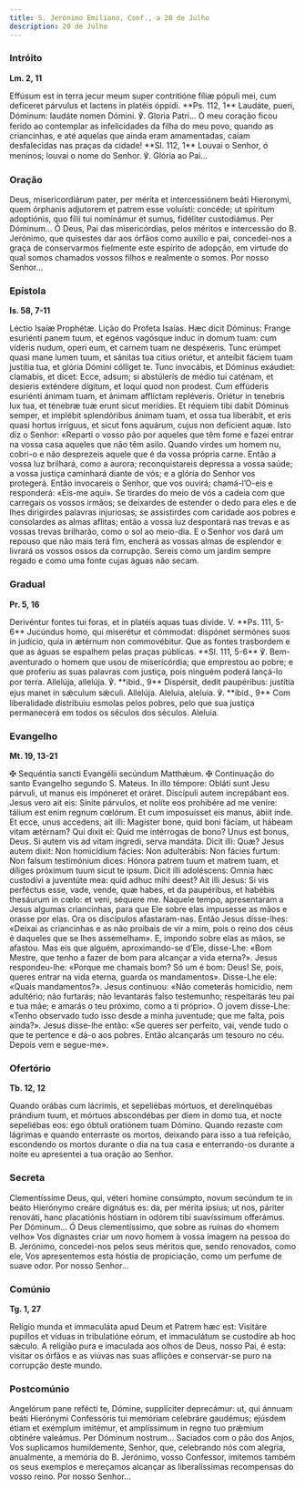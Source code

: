 ```yaml
---
title: S. Jerónimo Emiliano, Conf., a 20 de Julho
description: 20 de Julho
---
```


### Intróito

**Lm. 2, 11**

<div class="side-by-side not-content">
  <span>
    Effúsum est in terra jecur meum super contritióne fíliæ pópuli mei, cum
    defíceret párvulus et lactens in platéis óppidi. **Ps. 112, 1** Laudáte,
    pueri, Dóminum: laudáte nomen Dómini. ℣. Gloria Patri...
  </span>
  <span>
    O meu coração ficou ferido ao contemplar as infelicidades da filha do meu
    povo, quando as criancinhas, e até aquelas que ainda eram amamentadas, caíam
    desfalecidas nas praças da cidade! **Sl. 112, 1** Louvai o Senhor, ó
    meninos; louvai o nome do Senhor. ℣. Glória ao Pai...
  </span>
</div>

### Oração

<div class="side-by-side not-content">
  <span>
    Deus, misericordiárum pater, per mérita et intercessiónem beáti Hieronymi,
    quem órphanis adjutorem et patrem esse voluísti: concéde; ut spíritum
    adoptiónis, quo fílii tui nominámur et sumus, fidéliter custodiámus. Per
    Dóminum...
  </span>
  <span>
    Ó Deus, Pai das misericórdias, pelos méritos e intercessão do B. Jerónimo,
    que quisestes dar aos órfãos como auxílio e pai, concedei-nos a graça de
    conservarmos fielmente este espírito de adopção, em virtude do qual somos
    chamados vossos filhos e realmente o somos. Por nosso Senhor...
  </span>
</div>

### Epístola

**Is. 58, 7-11**

<div class="side-by-side not-content">
  <span>Léctio Isaíæ Prophétæ.</span>
  <span>Lição do Profeta Isaías.</span>
  <span>
    Hæc dicit Dóminus: Frange esuriénti panem tuum, et egénos vagósque induc in
    domum tuam: cum víderis nudum, operi eum, et carnem tuam ne despéxeris. Tunc
    erúmpet quasi mane lumen tuum, et sánitas tua citius oriétur, et anteíbit
    fáciem tuam justítia tua, et glória Dómini cólliget te. Tunc invocábis, et
    Dóminus exáudiet: clamabis, et dicet: Ecce, adsum; si abstúleris de médio
    tui caténam, et desíeris exténdere dígitum, et loqui quod non prodest. Cum
    effúderis esuriénti ánimam tuam, et ánimam afflíctam repléveris. Oriétur in
    tenebris lux tua, et ténebræ tuæ erunt sicut merídies. Et réquiem tibi dabit
    Dóminus semper, et implébit splendóribus ánimam tuam, et ossa tua liberábit,
    et eris quasi hortus irríguus, et sicut fons aquárum, cujus non defícient
    aquæ.
  </span>
  <span>
    Isto diz o Senhor: «Reparti o vosso pão por aqueles que têm fome e fazei
    entrar na vossa casa aqueles que não têm asilo. Quando virdes um homem nu,
    cobri-o e não desprezeis aquele que é da vossa própria carne. Então a vossa
    luz brilhará, como a aurora; reconquistareis depressa a vossa saúde; a vossa
    justiça caminhará diante de vós; e a glória do Senhor vos protegerá. Então
    invocareis o Senhor, que vos ouvirá; chamá-l’O-eis e responderá: «Eis-me
    aqui». Se tirardes do meio de vós a cadeia com que carregais os vossos
    irmãos; se deixardes de estender o dedo para eles e de lhes dirigirdes
    palavras injuriosas; se assistirdes com caridade aos pobres e consolardes as
    almas aflitas; então a vossa luz despontará nas trevas e as vossas trevas
    brilharão, como o sol ao meio-dia. E o Senhor vos dará um repouso que não
    mais terá fim, encherá as vossas almas de esplendor e livrará os vossos
    ossos da corrupção. Sereis como um jardim sempre regado e como uma fonte
    cujas águas não secam.
  </span>
</div>

### Gradual

**Pr. 5, 16**

<div class="side-by-side not-content">
  <span>
    Derivéntur fontes tui foras, et in platéis aquas tuas divide. V. **Ps. 111,
    5-6** Jucúndus homo, qui miserétur et cómmodat: dispónet sermónes suos in
    judício, quia in ætérnum non commovébitur.
  </span>
  <span>
    Que as fontes trasbordem e que as águas se espalhem pelas praças públicas.
    **Sl. 111, 5-6** ℣. Bem-aventurado o homem que usou de misericórdia; que
    emprestou ao pobre; e que proferiu as suas palavras com justiça, pois
    ninguém poderá lançá-lo por terra.
  </span>
  <span>
    Allelúja, allelúja. ℣. **ibid., 9** Dispérsit, dedit paupéribus: justítia
    ejus manet in sǽculum sǽculi. Allelúja.
  </span>
  <span>
    Aleluia, aleluia. ℣. **ibid., 9** Com liberalidade distribuiu esmolas pelos
    pobres, pelo que sua justiça permanecerá em todos os séculos dos séculos.
    Aleluia.
  </span>
</div>

### Evangelho

**Mt. 19, 13-21**

<div class="side-by-side not-content">
  <span>
    <span class="text-red-500">✠</span> Sequéntia sancti Evangélii secúndum
    Matthǽum.
  </span>
  <span>
    <span class="text-red-500">✠</span> Continuação do santo Evangelho segundo
    S. Mateus.
  </span>
  <span>
    In illo témpore: Obláti sunt Jesu párvuli, ut manus eis impóneret et oráret.
    Discípuli autem increpábant eos. Jesus vero ait eis: Sínite párvulos, et
    nolíte eos prohibére ad me veníre: tálium est enim regnum cœlórum. Et cum
    imposuísset eis manus, ábiit inde. Et ecce, unus accedens, ait illi:
    Magíster bone, quid boni fáciam, ut hábeam vitam ætérnam? Qui dixit ei: Quid
    me intérrogas de bono? Unus est bonus, Deus. Si autem vis ad vitam íngredi,
    serva mandáta. Dicit illi: Quæ? Jesus autem dixit: Non homicídium fácies:
    Non adulterábis: Non fácies furtum: Non falsum testimónium dices: Hónora
    patrem tuum et matrem tuam, et díliges próximum tuum sicut te ipsum. Dicit
    illi adoléscens: Omnia hæc custodívi a juventúte mea: quid adhuc mihi deest?
    Ait illi Jesus: Si vis perféctus esse, vade, vende, quæ habes, et da
    paupéribus, et habébis thesáurum in cœlo: et veni, séquere me.
  </span>
  <span>
    Naquele tempo, apresentaram a Jesus algumas criancinhas, para que Ele sobre
    elas impusesse as mãos e orasse por elas. Ora os discípulos afastaram-nas.
    Então Jesus disse-lhes: «Deixai as criancinhas e as não proibais de vir a
    mim, pois o reino dos céus é daqueles que se lhes assemelham». E, impondo
    sobre elas as mãos, se afastou. Mas eis que alguém, aproximando-se d’Ele,
    disse-Lhe: «Bom Mestre, que tenho a fazer de bom para alcançar a vida
    eterna?». Jesus respondeu-lhe: «Porque me chamais bom? Só um é bom: Deus!
    Se, pois, queres entrar na vida eterna, guarda os mandamentos». Disse-Lhe
    ele: «Quais mandamentos?». Jesus continuou: «Não cometerás homicídio, nem
    adultério; não furtarás; não levantarás falso testemunho; respeitarás teu
    pai e tua mãe; e amarás o teu próximo, como a ti próprio». O jovem
    disse-Lhe: «Tenho observado tudo isso desde a minha juventude; que me falta,
    pois ainda?». Jesus disse-lhe então: «Se queres ser perfeito, vai, vende
    tudo o que te pertence e dá-o aos pobres. Então alcançarás um tesouro no
    céu. Depois vem e segue-me».
  </span>
</div>

### Ofertório

**Tb. 12, 12**

<div class="side-by-side not-content">
  <span>
    Quando orábas cum lácrimis, et sepeliébas mórtuos, et derelinquébas prándium
    tuum, et mórtuos abscondébas per diem in domo tua, et nocte sepeliébas eos:
    ego óbtuli oratiónem tuam Dómino.
  </span>
  <span>
    Quando rezaste com lágrimas e quando enterraste os mortos, deixando para
    isso a tua refeição, escondendo os mortos durante o dia na tua casa e
    enterrando-os durante a noite eu apresentei a tua oração ao Senhor.
  </span>
</div>

### Secreta

<div class="side-by-side not-content">
  <span>
    Clementíssime Deus, qui, véteri homine consúmpto, novum secúndum te in beáto
    Hierónymo creáre dignátus es: da, per mérita ipsíus; ut nos, páriter
    renováti, hanc placatiónis hóstiam in odórem tibi suavíssimum offerámus. Per
    Dóminum...
  </span>
  <span>
    Ó Deus clementíssimo, que sobre as ruínas do «homem velho» Vos dignastes
    criar um novo homem à vossa imagem na pessoa do B. Jerónimo, concedei-nos
    pelos seus méritos que, sendo renovados, como ele, Vos apresentemos esta
    hóstia de propiciação, como um perfume de suave odor. Por nosso Senhor...
  </span>
</div>

### Comúnio

**Tg. 1, 27**

<div class="side-by-side not-content">
  <span>
    Relígio munda et immaculáta apud Deum et Patrem hæc est: Visitáre pupíllos
    et víduas in tribulatióne eórum, et immaculátum se custodíre ab hoc sǽculo.
  </span>
  <span>
    A religião pura e imaculada aos olhos de Deus, nosso Pai, é esta: visitar os
    órfãos e as viúvas nas suas aflições e conservar-se puro na corrupção deste
    mundo.
  </span>
</div>

### Postcomúnio

<div class="side-by-side not-content">
  <span>
    Angelórum pane refécti te, Dómine, supplíciter deprecámur: ut, qui ánnuam
    beáti Hierónymi Confessóris tui memóriam celebráre gaudémus; ejúsdem étiam
    et exémplum imitémur, et amplíssimum in regno tuo prǽmium obtinére valeámus.
    Per Dóminum nostrum...
  </span>
  <span>
    Saciados com o pão dos Anjos, Vos suplicamos humildemente, Senhor, que,
    celebrando nós com alegria, anualmente, a memória do B. Jerónimo, vosso
    Confessor, imitemos também os seus exemplos e mereçamos alcançar as
    liberalíssimas recompensas do vosso reino. Por nosso Senhor...
  </span>
</div>
